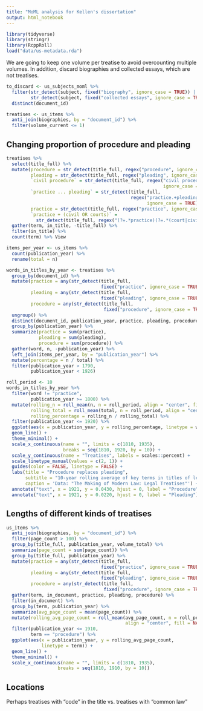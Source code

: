 ```yaml
---
title: "MoML analysis for Kellen's dissertation"
output: html_notebook
---
```


```r
library(tidyverse)
library(stringr)
library(RcppRoll)
load("data/us-metadata.rda")
```

We are going to keep one volume per treatise to avoid overcounting multiple volumes. In addition, discard biographies and collected essays, which are not treatises.

```r
to_discard <- us_subjects_moml %>% 
  filter(str_detect(subject, fixed("biography", ignore_case = TRUE)) |
         str_detect(subject, fixed("collected essays", ignore_case = TRUE))) %>% 
  distinct(document_id)

treatises <- us_items %>% 
  anti_join(biographies, by = "document_id") %>% 
  filter(volume_current <= 1)
```

## Changing proportion of procedure and pleading

```r
treatises %>% 
  select(title_full) %>% 
  mutate(procedure = str_detect(title_full, regex("procedure", ignore_case = TRUE)),
         pleading = str_detect(title_full, regex("pleading", ignore_case = TRUE)),
         `civil procedure` = str_detect(title_full, regex("civil procedure", 
                                                          ignore_case = TRUE)),
         `practice ... pleading` = str_detect(title_full,
                                              regex("practice.+pleading", 
                                                    ignore_case = TRUE)),
         practice = str_detect(title_full, regex("practice", ignore_case = TRUE)),
         `practice + (civil OR courts)` = 
           str_detect(title_full, regex("(?=.*practice)(?=.*(court|civil))", ignore_case = TRUE))) %>% 
  gather(term, in_title, -title_full) %>% 
  filter(in_title) %>% 
  count(term) %>% View
```

```r
items_per_year <- us_items %>%
  count(publication_year) %>% 
  rename(total = n)

words_in_titles_by_year <- treatises %>% 
  group_by(document_id) %>% 
  mutate(practice = any(str_detect(title_full,
                                   fixed("practice", ignore_case = TRUE))),
         pleading = any(str_detect(title_full,
                                   fixed("pleading", ignore_case = TRUE))),
         procedure = any(str_detect(title_full, 
                                    fixed("procedure", ignore_case = TRUE)))) %>% 
  ungroup() %>% 
  distinct(document_id, publication_year, practice, pleading, procedure) %>% 
  group_by(publication_year) %>% 
  summarize(practice = sum(practice),
            pleading = sum(pleading),
            procedure = sum(procedure)) %>% 
  gather(word, n, -publication_year) %>% 
  left_join(items_per_year, by = "publication_year") %>% 
  mutate(percentage = n / total) %>% 
  filter(publication_year > 1790,
         publication_year < 1926)

roll_period <- 10
words_in_titles_by_year %>% 
  filter(word != "practice",
         publication_year >= 1800) %>% 
  mutate(rolling_n = roll_mean(n, n = roll_period, align = "center", fill = NA_real_),
         rolling_total = roll_mean(total, n = roll_period, align = "center", fill = NA_real_),
         rolling_percentage = rolling_n / rolling_total) %>% 
  filter(publication_year <= 1920) %>% 
  ggplot(aes(x = publication_year, y = rolling_percentage, linetype = word)) +
  geom_line() +
  theme_minimal() +
  scale_x_continuous(name = "", limits = c(1810, 1935), 
                     breaks = seq(1810, 1920, by = 10)) +
  scale_y_continuous(name = "Treatises", labels = scales::percent) + 
  scale_linetype_manual(values = c(2, 1)) +
  guides(color = FALSE, linetype = FALSE) +
  labs(title = "Procedure replaces pleading",
       subtitle = "10-year rolling average of key terms in titles of legal treatises",
       caption = 'Data: "The Making of Modern Law: Legal Treatises"') +
  annotate("text", x = 1921, y = 0.0430, hjust = 0, label = "Procedure") +
  annotate("text", x = 1921, y = 0.0220, hjust = 0, label = "Pleading")
```

## Lengths of different kinds of treatises

```r
us_items %>% 
  anti_join(biographies, by = "document_id") %>% 
  filter(page_count > 100) %>% 
  group_by(title_full, publication_year, volume_total) %>% 
  summarize(page_count = sum(page_count)) %>% 
  group_by(title_full, publication_year) %>% 
  mutate(practice = any(str_detect(title_full,
                                   fixed("practice", ignore_case = TRUE))),
         pleading = any(str_detect(title_full,
                                   fixed("pleading", ignore_case = TRUE))),
         procedure = any(str_detect(title_full, 
                                    fixed("procedure", ignore_case = TRUE)))) %>% 
  gather(term, in_document, practice, pleading, procedure) %>% 
  filter(in_document) %>% 
  group_by(term, publication_year) %>% 
  summarize(avg_page_count = mean(page_count)) %>% 
  mutate(rolling_avg_page_count = roll_mean(avg_page_count, n = roll_period,
                                            align = "center", fill = NA_real_)) %>% 
  filter(publication_year <= 1910,
         term == "procedure") %>% 
  ggplot(aes(x = publication_year, y = rolling_avg_page_count,
             linetype = term)) +
  geom_line() +
  theme_minimal() + 
  scale_x_continuous(name = "", limits = c(1810, 1935), 
                   breaks = seq(1810, 1910, by = 10))
```


## Locations

Perhaps treatises with "code" in the title vs. treatises with "common law"
